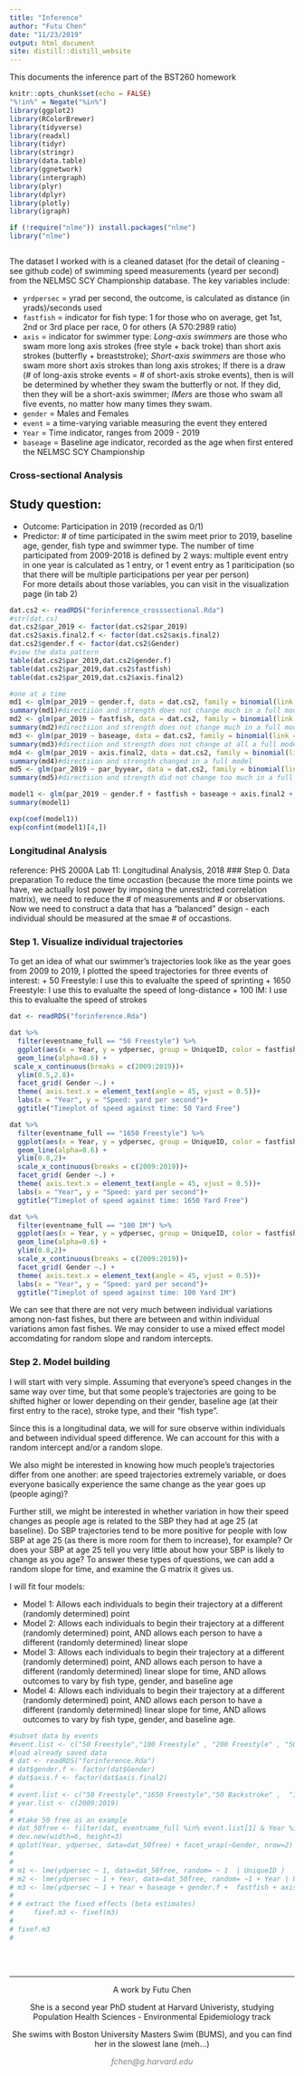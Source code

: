 ```yaml
---
title: "Inference"
author: "Futu Chen"
date: "11/23/2019"
output: html_document
site: distill::distill_website
---
```

This documents the inference part of the BST260 homework 
```r
knitr::opts_chunk$set(echo = FALSE)
"%!in%" = Negate("%in%")
library(ggplot2)
library(RColorBrewer)
library(tidyverse)
library(readxl)
library(tidyr)
library(stringr)
library(data.table)
library(ggnetwork)
library(intergraph)
library(plyr)
library(dplyr)
library(plotly)
library(igraph)

if (!require("nlme")) install.packages("nlme")
library("nlme")



```
The dataset I worked with is a cleaned dataset (for the detail of cleaning - see github code) of swimming speed measurements (yeard per second) from the NELMSC SCY Championship database. The key variables include:

* `yrdpersec` = yrad per second, the outcome, is calculated as distance (in yrads)/seconds used
* `fastfish` = indicator for fish type: 1 for those who on average, get 1st, 2nd or 3rd place per race, 0 for others (A 570:2989 ratio) 
* `axis` = indicator for swimmer type: *Long-axis swimmers* are those who swam more long axis strokes (free style + back troke) than short axis strokes (butterfly + breaststroke); *Short-axis swimmers* are those who swam more short axis strokes than long axis strokes; If there is a draw (# of long-axis stroke events = # of short-axis stroke events), then is will be determined by whether they swam the butterfly or not. If they did, then they will be a short-axis swimmer; *IMers* are those who swam all five events, no matter how many times they swam.  
* `gender` = Males and Females
* `event` = a time-varying variable measuring the event they entered
* `Year` = Time indicator, ranges from 2009 - 2019  
* `baseage` = Baseline age indicator, recorded as the age when first entered the NELMSC SCY Championship

### Cross-sectional Analysis
## Study question:
+ Outcome: Participation in 2019 (recorded as 0/1)  
+ Predictor: # of time participated in the swim meet prior to 2019, baseline age, gender, fish type and swimmer type. The number of time participated from 2009-2018 is defined by 2 ways: multiple event entry in one year is calculated as 1 entry, or 1 event entry as 1 pariticipation (so that there will be multiple participations per year per person)  
For more details about those variables, you can visit in the visualization page (in tab 2)

```r
dat.cs2 <- readRDS("forinference_crosssectional.Rda")
#str(dat.cs)
dat.cs2$par_2019 <- factor(dat.cs2$par_2019)
dat.cs2$axis.final2.f <- factor(dat.cs2$axis.final2)
dat.cs2$gender.f <- factor(dat.cs2$Gender)
#view the data pattern
table(dat.cs2$par_2019,dat.cs2$gender.f)
table(dat.cs2$par_2019,dat.cs2$fastfish)
table(dat.cs2$par_2019,dat.cs2$axis.final2)

#one at a time
md1 <- glm(par_2019 ~ gender.f, data = dat.cs2, family = binomial(link = logit))
summary(md1)#directiion and strength does not change much in a full model
md2 <- glm(par_2019 ~ fastfish, data = dat.cs2, family = binomial(link = logit))
summary(md2)#directiion and strength does not change much in a full model
md3 <- glm(par_2019 ~ baseage, data = dat.cs2, family = binomial(link = logit))
summary(md3)#directiion and strength does not change at all a full model
md4 <- glm(par_2019 ~ axis.final2, data = dat.cs2, family = binomial(link = logit))
summary(md4)#directiion and strength changed in a full model
md5 <- glm(par_2019 ~ par_byyear, data = dat.cs2, family = binomial(link = logit))
summary(md5)#directiion and strength did not change too much in a full model

model1 <- glm(par_2019 ~ gender.f + fastfish + baseage + axis.final2 + par_byyear,  data = dat.cs2, family = binomial(link = logit))
summary(model1)

exp(coef(model1))
exp(confint(model1)[4,])

```


### Longitudinal Analysis    
reference: PHS 2000A Lab 11: Longitudinal Analysis, 2018
### Step 0. Data preparation 
To reduce the time occastion (because the more time points we have, we actually lost power by imposing the unrestricted correlation matrix), we need to reduce the # of measurements and # or observations.
Now we need to construct a data that has a "balanced" design - each individual should be measured at the smae # of occastions.




### Step 1. Visualize individual trajectories
To get an idea of what our swimmer's trajectories look like as the year goes from 2009 to 2019, I plotted the speed trajectories for three events of interest:
+ 50 Freestyle: I use this to evalualte the speed of sprinting 
+ 1650 Freestyle: I use this to evalualte the speed of long-distance
+ 100 IM: I use this to evalualte the speed of strokes


```r
dat <- readRDS("forinference.Rda")

dat %>%
  filter(eventname_full == "50 Freestyle") %>%
  ggplot(aes(x = Year, y = ydpersec, group = UniqueID, color = fastfish))+
  geom_line(alpha=0.6) + 
 scale_x_continuous(breaks = c(2009:2019))+
  ylim(0.5,2.8)+
  facet_grid( Gender ~.) +
  theme( axis.text.x = element_text(angle = 45, vjust = 0.5))+
  labs(x = "Year", y = "Speed: yard per second")+
  ggtitle("Timeplot of speed against time: 50 Yard Free")

dat %>%
  filter(eventname_full == "1650 Freestyle") %>%
  ggplot(aes(x = Year, y = ydpersec, group = UniqueID, color = fastfish))+
  geom_line(alpha=0.6) + 
  ylim(0.8,2)+
  scale_x_continuous(breaks = c(2009:2019))+
  facet_grid( Gender ~.) +
  theme( axis.text.x = element_text(angle = 45, vjust = 0.5))+
  labs(x = "Year", y = "Speed: yard per second")+
  ggtitle("Timeplot of speed against time: 1650 Yard Free")

dat %>%
  filter(eventname_full == "100 IM") %>%
  ggplot(aes(x = Year, y = ydpersec, group = UniqueID, color = fastfish))+
  geom_line(alpha=0.6) + 
  ylim(0.8,2)+
  scale_x_continuous(breaks = c(2009:2019))+
  facet_grid( Gender ~.) +
  theme( axis.text.x = element_text(angle = 45, vjust = 0.5))+
  labs(x = "Year", y = "Speed: yard per second")+
  ggtitle("Timeplot of speed against time: 100 Yard IM")
```

We can see that there are not very much between individual variations among non-fast fishes, but there are between and within individual variations amon fast fishes. We may consider to use a mixed effect model accomdating for random slope and random intercepts. 


### Step 2. Model building


I will start with very simple. Assuming that everyone's speed changes in the same way over time, but that some people's trajectories are going to be shifted higher or lower depending on their gender, baseline age (at their first entry to the race), stroke type, and their "fish type".   

Since this is a longitudinal data, we will for sure observe within individuals and between individual speed difference. We can account for this with a random intercept and/or a random slope. 

We also might be interested in knowing how much people's trajectories differ from one another: are speed trajectories extremely variable, or does everyone basically experience the same change as the year goes up (people aging)? 

Further still, we might be interested in whether variation in how their speed changes as people age is related to the SBP they had at age 25 (at baseline). Do SBP trajectories tend to be more positive for people with low SBP at age 25 (as there is more room for them to increase), for example? Or does your SBP at age 25 tell you very little about how your SBP is likely to change as you age? To answer these types of questions, we can add a random slope for time, and examine the G matrix it gives us.

I will fit four models:

* Model 1: Allows each individuals to begin their trajectory at a different (randomly determined) point
* Model 2: Allows each individuals to begin their trajectory at a different (randomly determined) point, AND allows each person to have a different (randomly determined) linear slope
* Model 3: Allows each individuals to begin their trajectory at a different (randomly determined) point, AND allows each person to have a different (randomly determined) linear slope for time, AND allows outcomes to vary by fish type, gender, and baseline age
* Model 4: Allows each individuals to begin their trajectory at a different (randomly determined) point, AND allows each person to have a different (randomly determined) linear slope for time, AND allows outcomes to vary by fish type, gender, and baseline age.

```r
#subset data by events
#event.list <- c("50 Freestyle","100 Freestyle" , "200 Freestyle" , "500 Freestyle","1000 Freestyle"  ,"1650 Freestyle","50 Backstroke" ,  "100 Backstroke" , "200 Backstroke",  "50 Breaststroke", "100 Breaststroke","200 Breaststroke", "50 Butterfly", "100 Butterfly" , "200 Butterfly"   , "100 IM","200 IM","400 IM")
#load already saved data
# dat <- readRDS("forinference.Rda")
# dat$gender.f <- factor(dat$Gender)
# dat$axis.f <- factor(dat$axis.final2)
# 
# event.list <- c("50 Freestyle","1650 Freestyle","50 Backstroke" ,  "100 IM")
# year.list <- c(2009:2019)
# 
# #take 50 free as an example
# dat_50free <- filter(dat, eventname_full %in% event.list[1] & Year %in% year.list )
# dev.new(width=6, height=3)
# qplot(Year, ydpersec, data=dat_50free) + facet_wrap(~Gender, nrow=2) + geom_smooth(method='lm')
# 
# 
# m1 <- lme(ydpersec ~ 1, data=dat_50free, random= ~ 1  | UniqueID )
# m2 <- lme(ydpersec ~ 1 + Year, data=dat_50free, random= ~1 + Year | UniqueID, control= lmeControl(msMaxIter = 200, sing.tol=1e-20))
# m3 <- lme(ydpersec ~ 1 + Year + baseage + gender.f +  fastfish + axis.f , data=dat_50free, random= ~1 + Year | UniqueID, control= lmeControl(msMaxIter = 200, sing.tol=1e-20))
# 
# # extract the fixed effects (beta estimates)
#     fixef.m3 <- fixef(m3)
#     
# fixef.m3 
#     
    

```



&nbsp;
<hr />
<p style="text-align: center;">A work by Futu Chen</p>
<p style="text-align: center;">She is a second year PhD student at Harvard Univeristy, studying Population Health Sciences - Environmental Epidemiology track</p>
<p style="text-align: center;">She swims with Boston University Masters Swim (BUMS), and you can find her in the slowest lane (meh...)</p>
<p style="text-align: center;"><span style="color: #808080;"><em>fchen@g.harvard.edu</em></span></p>
<!-- Add icon library -->
<link rel="stylesheet" href="https://cdnjs.cloudflare.com/ajax/libs/font-awesome/4.7.0/css/font-awesome.min.css">
<!-- Add font awesome icons -->
<p style="text-align: center;">
    <a href="https://www.linkedin.com/in/futu-c-590aa5b6/" class="fa fa-linkedin"></a>
    <a href="https://github.com/madaopt/Masters-swimmers" class="fa fa-github"></a>
</p>

&nbsp;


